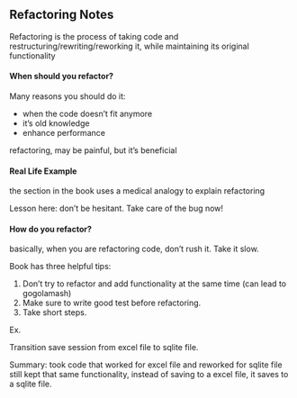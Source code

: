 ## Refactoring Notes

Refactoring is the process of taking code and restructuring/rewriting/reworking it, while maintaining its original functionality

#### When should you refactor?

Many reasons you should do it:

-   when the code doesn't fit anymore
-   it's old knowledge
-   enhance performance

refactoring, may be painful, but it's beneficial

#### Real Life Example

the section in the book uses a medical analogy to explain refactoring

Lesson here: don't be hesitant. Take care of the bug now!

#### How do you refactor?

basically, when you are refactoring code, don't rush it. Take it slow.

Book has three helpful tips:

1.  Don't try to refactor and add functionality at the same time (can lead to gogolamash)
2.  Make sure to write good test before refactoring.
3.  Take short steps.

Ex.

Transition save session from excel file to sqlite file.

Summary: took code that worked for excel file and reworked for sqlite file still kept that same functionality, instead of saving to a excel file, it saves to a sqlite file.
